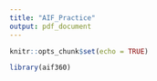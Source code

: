 ```yaml
---
title: "AIF_Practice"
output: pdf_document
---
```


```r
knitr::opts_chunk$set(echo = TRUE)
```

```r
library(aif360)
```

```r
```

